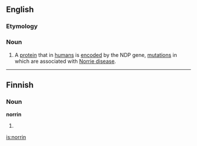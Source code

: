 ==English==

===Etymology===
{{suffix|Norrie|in}}

===Noun===
{{en-noun|-}}
{{wikipedia}}
# {{biochemistry}} A [[protein]] that in [[human]]s is [[encode]]d by the NDP gene, [[mutation]]s in which are associated with [[Norrie disease]].

----

==Finnish==

===Noun===
'''norrin'''

# {{fi-form of|type=noun|case=genitive|pl=singular|norri}}

[[is:norrin]]